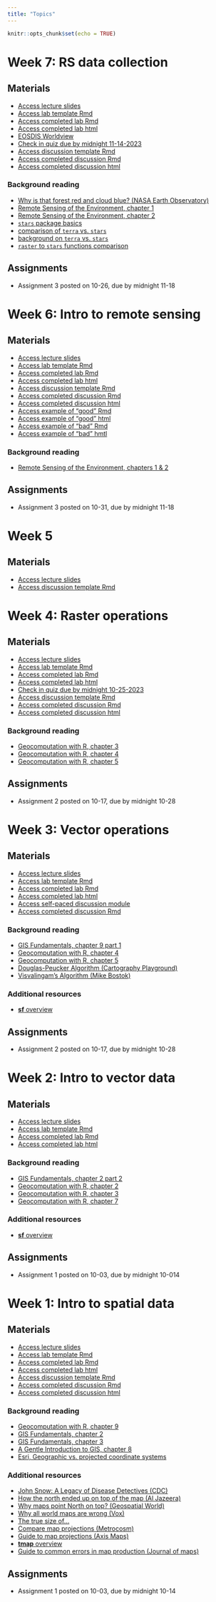 ```yaml
---
title: "Topics"
---
```


```r
knitr::opts_chunk$set(echo = TRUE)
```
# Week 7: RS data collection
## Materials
-   [Access lecture slides](lectures/week7.pdf) 
-   [Access lab template Rmd](labs/week4-template.Rmd)
-   [Access completed lab Rmd](labs/week4.Rmd)
-   [Access completed lab html](labs/week4.Rmd)
-   [EOSDIS Worldview](https://worldview.earthdata.nasa.gov/?l=Reference_Labels_15m(hidden),Reference_Features_15m(hidden),Coastlines_15m,MODIS_Terra_SurfaceReflectance_Bands121,MODIS_Terra_CorrectedReflectance_Bands721,MODIS_Terra_CorrectedReflectance_Bands367&lg=true&l1=Reference_Labels_15m(hidden),Reference_Features_15m(hidden),Coastlines_15m,MODIS_Terra_CorrectedReflectance_TrueColor&lg1=true&ca=true&cv=39&t=2022-11-01-T22%3A42%3A21Z&t1=2022-11-01-T22%3A42%3A21Z)
-   [Check in quiz due by midnight 11-14-2023](https://forms.gle/ktXcVswidWv8Zxvc8)
-   [Access discussion template Rmd](discussion/week7_skeleton.Rmd)
-   [Access completed discussion Rmd](discussion/week7_discussion.Rmd)
-   [Access completed discussion html](discussion/week7_discussion.html)

### Background reading
-   [Why is that forest red and cloud blue? (NASA Earth Observatory)](https://earthobservatory.nasa.gov/features/FalseColor)
-   [Remote Sensing of the Environment, chapter 1](readings/Jensen-chapter1.pdf)
-   [Remote Sensing of the Environment, chapter 2](readings/Jensen-chapter2.pdf)
-   [`stars` package basics](https://tmieno2.github.io/R-as-GIS-for-Economists/stars-basics.html#stars-basics)
 -   [comparison of `terra` vs. `stars`](https://www.r-bloggers.com/2021/05/a-comparison-of-terra-and-stars-packages/#:~:text=stars%20is%20set%2Dup%20to,stars%20can%20handle%20rotated%20grids.)
-   [background on `terra` vs. `stars`](https://tmieno2.github.io/R-as-GIS-for-Economists/before-you-start-3.html#before-you-start-3)
-   [`raster` to `stars` functions comparison](https://github.com/r-spatial/stars/wiki/How-%60raster%60-functions-map-to-%60stars%60-functions)

## Assignments
-   Assignment 3 posted on 10-26, due by midnight 11-18

# Week 6: Intro to remote sensing
## Materials
-   [Access lecture slides](lectures/week6.pdf) 
-   [Access lab template Rmd](labs/week4-template.Rmd)
-   [Access completed lab Rmd](labs/week4.Rmd)
-   [Access completed lab html](labs/week4.html)
-   [Access discussion template Rmd](discussion/week6_skeleton.Rmd)
-   [Access completed discussion Rmd](discussion/week6_discussion.Rmd)
-   [Access completed discussion html](discussion/week6_discussion.html)
-   [Access example of "good" Rmd](discussion/week6_good.Rmd)
-   [Access example of "good" html](discussion/week6_good.html)
-   [Access example of "bad" Rmd](discussion/week6_bad.Rmd)
-   [Access example of "bad" hmtl](discussion/week6_bad.html)

### Background reading
-   [Remote Sensing of the Environment, chapters 1 & 2](readings/Jensen-chapter2.pdf)

## Assignments
-   Assignment 3 posted on 10-31, due by midnight 11-18

# Week 5
## Materials
-   [Access lecture slides](lectures/week4.pdf) 
-   [Access discussion template Rmd](assignments/assignment2-rubric-template.Rmd)


# Week 4: Raster operations
## Materials
-   [Access lecture slides](lectures/week4.pdf) 
-   [Access lab template Rmd](labs/week4-template.Rmd)
-   [Access completed lab Rmd](labs/week4.Rmd)
-   [Access completed lab html](labs/week4.html)
-   [Check in quiz due by midnight 10-25-2023](https://forms.gle/WrVEYtckwERWCnfz8)
-   [Access discussion template Rmd](discussion/week4_skeleton.Rmd)
-   [Access completed discussion Rmd](discussion/week4_discussion.Rmd)
-   [Access completed discussion html](discussion/week4_discussion.html)

### Background reading
-   [Geocomputation with R, chapter 3](https://geocompr.robinlovelace.net/attr.html)
-   [Geocomputation with R, chapter 4](https://geocompr.robinlovelace.net/spatial-operations.html)
-   [Geocomputation with R, chapter 5](https://geocompr.robinlovelace.net/geometry-operations.html)

## Assignments
-   Assignment 2 posted on 10-17, due by midnight 10-28

# Week 3: Vector operations
## Materials
-   [Access lecture slides](lectures/week3.pdf) 
-   [Access lab template Rmd](labs/week3-template.Rmd)
-   [Access completed lab Rmd](labs/week3.Rmd)
-   [Access completed lab html](labs/week3.html)
-   [Access self-paced discussion module](discussion/week3.swc)
-   [Access completed discussion Rmd](discussion/week3_discussion.Rmd)

### Background reading
-   [GIS Fundamentals, chapter 9 part 1](readings/Bolstad-chapter9-part1.pdf)
-   [Geocomputation with R, chapter 4](https://geocompr.robinlovelace.net/spatial-operations.html)
-   [Geocomputation with R, chapter 5](https://geocompr.robinlovelace.net/geometry-operations.html) 
-   [Douglas-Peucker Algorithm (Cartography Playground)](https://cartography-playground.gitlab.io/playgrounds/douglas-peucker-algorithm/)
-   [Visvalingam's Algorithm (Mike Bostok)](https://bost.ocks.org/mike/simplify/)

### Additional resources 
-   [**sf** overview](https://r-spatial.github.io/sf/index.html) 

## Assignments
-   Assignment 2 posted on 10-17, due by midnight 10-28

# Week 2: Intro to vector data
## Materials
-   [Access lecture slides](lectures/week2.pdf) 
-   [Access lab template Rmd](labs/week2-template.Rmd)
-   [Access completed lab Rmd](labs/week2.Rmd)
-   [Access completed lab html](labs/week2.html)

### Background reading
-   [GIS Fundamentals, chapter 2 part 2](readings/Bolstad-chapter2-part2.pdf)
-   [Geocomputation with R, chapter 2](https://geocompr.robinlovelace.net/spatial-class.html)
-   [Geocomputation with R, chapter 3](https://geocompr.robinlovelace.net/attr.html) 
-   [Geocomputation with R, chapter 7](https://r.geocompx.org/reproj-geo-data)

### Additional resources 
-   [**sf** overview](https://r-spatial.github.io/sf/index.html) 

## Assignments
-   Assignment 1 posted on 10-03, due by midnight 10-014

# Week 1: Intro to spatial data
## Materials
-   [Access lecture slides](lectures/week1.pdf)
-   [Access lab template Rmd](labs/week1-template.Rmd)
-   [Access completed lab Rmd](labs/week1.Rmd)
-   [Access completed lab html](labs/week1.html)
-   [Access discussion template Rmd](discussion/week1_skeleton.Rmd)
-   [Access completed discussion Rmd](discussion/week1_discussion.Rmd)
-   [Access completed discussion html](discussion/week1_discussion.html)

### Background reading
-   [Geocomputation with R, chapter 9](https://geocompr.robinlovelace.net/adv-map.html)
-   [GIS Fundamentals, chapter 2](readings/Bolstad-chapter2-part1.pdf)
-   [GIS Fundamentals, chapter 3](readings/Bolstad-chapter3.pdf)
-   [A Gentle Introduction to GIS, chapter 8](https://docs.qgis.org/3.16/en/docs/gentle_gis_introduction/coordinate_reference_systems.html)
-   [Esri, Geographic vs. projected coordinate systems](https://www.esri.com/arcgis-blog/products/arcgis-pro/mapping/gcs_vs_pcs/#:~:text=What%20is%20the%20difference%20between,map%20or%20a%20computer%20screen.)

### Additional resources
-   [John Snow: A Legacy of Disease Detectives (CDC)](https://blogs.cdc.gov/publichealthmatters/2017/03/a-legacy-of-disease-detectives/)
-   [How the north ended up on top of the map (Al Jazeera)](http://america.aljazeera.com/opinions/2014/2/maps-cartographycolonialismnortheurocentricglobe.html)
-   [Why maps point North on top? (Geospatial World)](https://www.geospatialworld.net/blogs/why-maps-point-north-on-top/)
-   [Why all world maps are wrong (Vox)](https://www.youtube.com/watch?v=kIID5FDi2JQ&t=3s)
-   [The true size of...](https://www.thetruesize.com/#?borders=1~!MTc4MDE0MDY.MzM4MTc4*MzYwMDAwMDA(MA~!CONTIGUOUS_US*MTAwMjQwNzU.MjUwMjM1MTc(MTc1)MA~!IN*NTI2NDA1MQ.Nzg2MzQyMQ)Mg~!CN*OTkyMTY5Nw.NzMxNDcwNQ(MjI1)MQ)
-   [Compare map projections (Metrocosm)](http://metrocosm.com/compare-map-projections.html)
-   [Guide to map projections (Axis Maps)](https://www.axismaps.com/guide/map-projections)
-   [**tmap** overview](https://r-tmap.github.io/tmap-book/)
-   [Guide to common errors in map production (Journal of maps)](https://files.taylorandfrancis.com/TJOM-suppmaterial-quick-guide.pdf)

## Assignments
-   Assignment 1 posted on 10-03, due by midnight 10-14

<!-- # Week 10: Active remote sensing -->
<!-- ## Lecture -->
<!-- ### Class materials -->
<!-- -   [Access lecture slides](lectures/week10.pdf) -->

<!-- ### Lab -->
<!-- -   [Optional LiDAR lab from EarthLab](https://www.earthdatascience.org/courses/use-data-open-source-python/data-stories/what-is-lidar-data/explore-lidar-point-clouds-plasio/) -->

<!-- ### Background reading -->
<!-- -   [Remote Sensing of the Environment, chapter 9](readings/Jensen-chapter9.pdf)\ -->
<!-- -   [Introduction to Lidar Remote Sensing Data (EarthLab)](https://www.earthdatascience.org/courses/use-data-open-source-python/data-stories/what-is-lidar-data/)\ -->
<!-- -  [Introduction to Interpreting Digital RADAR Images (MicroImages Inc.)](readings/MicroImages-RADAR-tutorial.pdf)  -->


<!-- ## Assignments -->
<!-- -   Assignment 4 posted on 11-16, due by midnight 12-03 -->



<!-- # Week 9: Image classification -->
<!-- ## Lecture -->
<!-- ### Class materials -->
<!-- -   [Access lecture slides](lectures/week9.pdf) -->

<!-- ## Lab -->
<!-- ### Class materials -->
<!-- -   [Download data](https://drive.google.com/drive/folders/1ON8FbDqcTjg2PKHmNGgyN7odTqpOnXla?usp=sharing) -->
<!-- -   [Access lab Rmd](labs/week9.Rmd)\ -->
<!-- -   [Access lab html](labs/week9.html) -->

<!-- ## Assignments -->
<!-- -   Assignment 4 posted on 11-16, due by midnight 12-03 -->

<!-- # Week 8: Remote sensing of vegetation -->
<!-- ## Lecture -->
<!-- ### Class materials -->
<!-- -   [Access lecture slides](lectures/week8.pdf) -->

<!-- ## Lab -->
<!-- ### Class materials -->
<!-- -   [Download data](https://drive.google.com/file/d/1e9ZwWoC6kmqy5r7WtDOkabYa02jMx_sd/view?usp=sharing) -->
<!-- -   [Access lab outline Rmd](labs/week8-outline.Rmd) -->
<!-- -   [Access lab Rmd](labs/week8.Rmd) -->
<!-- -   [Access lab html](labs/week8.html)\ -->


<!-- ### Background reading -->
<!-- -   [Remote Sensing of the Environment, chapter 10](readings/Jensen-chapter10.pdf) -->

<!-- **Note:** expert panel on hyperspectral remote sensing on Monday -->

<!-- ## Assignments -->
<!-- -   Assignment 4 posted on 11-16, due by midnight 12-03 -->






